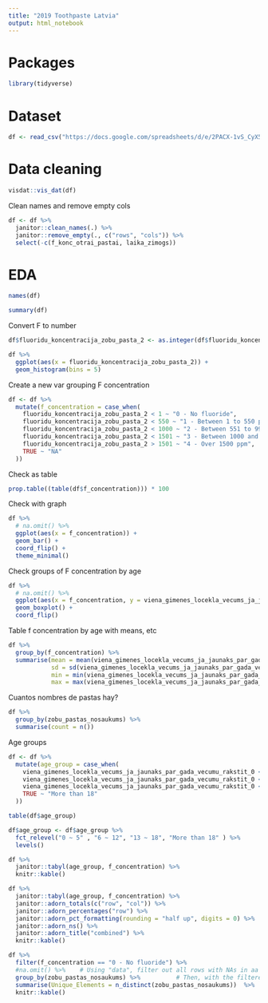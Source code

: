 ```yaml
---
title: "2019 Toothpaste Latvia"
output: html_notebook
---
```

# Packages
```r
library(tidyverse)
```

# Dataset
```r
df <- read_csv("https://docs.google.com/spreadsheets/d/e/2PACX-1vS_CyX5w7gOyekyzKDiwO2LQ9h5q9r5CLgNISIFXfED3X7IXNAEES5Kg_4vCyK_Q10UDCt_RZtLYyO7/pub?output=csv")
```
# Data cleaning
```r
visdat::vis_dat(df)
```
Clean names and remove empty cols
```r
df <- df %>% 
  janitor::clean_names(.) %>% 
  janitor::remove_empty(., c("rows", "cols")) %>% 
  select(-c(f_konc_otrai_pastai, laika_zimogs))
```

# EDA
```r
names(df)
```
```r
summary(df)
```
Convert F to number
```r
df$fluoridu_koncentracija_zobu_pasta_2 <- as.integer(df$fluoridu_koncentracija_zobu_pasta)
```
```r
df %>% 
  ggplot(aes(x = fluoridu_koncentracija_zobu_pasta_2)) + 
  geom_histogram(bins = 5)
```
Create a new var grouping F concentration
```r
df <- df %>% 
  mutate(f_concentration = case_when(
    fluoridu_koncentracija_zobu_pasta_2 < 1 ~ "0 - No fluoride", 
    fluoridu_koncentracija_zobu_pasta_2 < 550 ~ "1 - Between 1 to 550 ppm", 
    fluoridu_koncentracija_zobu_pasta_2 < 1000 ~ "2 - Between 551 to 999 ppm",
    fluoridu_koncentracija_zobu_pasta_2 < 1501 ~ "3 - Between 1000 and 1500 ppm", 
    fluoridu_koncentracija_zobu_pasta_2 > 1501 ~ "4 - Over 1500 ppm", 
    TRUE ~ "NA"
  ))
```

Check as table
```r
prop.table((table(df$f_concentration))) * 100
```
Check with graph
```r
df %>% 
  # na.omit() %>% 
  ggplot(aes(x = f_concentration)) + 
  geom_bar() + 
  coord_flip() + 
  theme_minimal()
```
Check groups of F concentration by age
```r
df %>% 
  # na.omit() %>% 
  ggplot(aes(x = f_concentration, y = viena_gimenes_locekla_vecums_ja_jaunaks_par_gada_vecumu_rakstit_0)) +
  geom_boxplot() +
  coord_flip()
```
Table f concentration by age with means, etc
```r
df %>% 
  group_by(f_concentration) %>% 
  summarise(mean = mean(viena_gimenes_locekla_vecums_ja_jaunaks_par_gada_vecumu_rakstit_0), 
            sd = sd(viena_gimenes_locekla_vecums_ja_jaunaks_par_gada_vecumu_rakstit_0), 
            min = min(viena_gimenes_locekla_vecums_ja_jaunaks_par_gada_vecumu_rakstit_0), 
            max = max(viena_gimenes_locekla_vecums_ja_jaunaks_par_gada_vecumu_rakstit_0))
```


Cuantos nombres de pastas hay?
```r
df %>% 
  group_by(zobu_pastas_nosaukums) %>% 
  summarise(count = n())
```

Age groups
```r
df <- df %>% 
  mutate(age_group = case_when(
    viena_gimenes_locekla_vecums_ja_jaunaks_par_gada_vecumu_rakstit_0 < 6 ~ "0 ~ 5", 
    viena_gimenes_locekla_vecums_ja_jaunaks_par_gada_vecumu_rakstit_0 < 13 ~ "6 ~ 12", 
    viena_gimenes_locekla_vecums_ja_jaunaks_par_gada_vecumu_rakstit_0 < 19 ~ "13 ~ 18", 
    TRUE ~ "More than 18"
  ))
```

```r
table(df$age_group)
```

```r
df$age_group <- df$age_group %>% 
  fct_relevel("0 ~ 5" , "6 ~ 12", "13 ~ 18", "More than 18" ) %>% 
  levels()
```


```r
df %>% 
  janitor::tabyl(age_group, f_concentration) %>% 
  knitr::kable()
```
```r
df %>% 
  janitor::tabyl(age_group, f_concentration) %>% 
  janitor::adorn_totals(c("row", "col")) %>%
  janitor::adorn_percentages("row") %>% 
  janitor::adorn_pct_formatting(rounding = "half up", digits = 0) %>%
  janitor::adorn_ns() %>%
  janitor::adorn_title("combined") %>%
  knitr::kable()
```


```r
df %>%  
  filter(f_concentration == "0 - No fluoride") %>% 
  #na.omit() %>%    # Using "data", filter out all rows with NAs in aa 
  group_by(zobu_pastas_nosaukums) %>%          # Then, with the filtered data, group it by "bb"
  summarise(Unique_Elements = n_distinct(zobu_pastas_nosaukums))  %>%   # Now summarise with unique elements per group
  knitr::kable()
```
